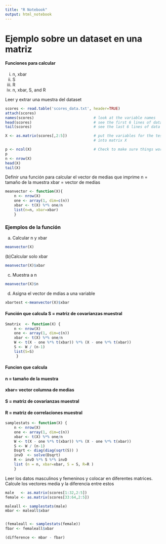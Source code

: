 ```yaml
---
title: "R Notebook"
output: html_notebook
---
```


# Ejemplo sobre un dataset en una matriz
#### Funciones para calcular

(i) n, xbar
(ii) S
(iii) R
(iv) n, xbar, S, and R


Leer y extrar una muestra del dataset
```r
scores <- read.table('scores_data.txt', header=TRUE)
attach(scores)
names(scores)                           # look at the variable names
head(scores)                            # see the first 6 lines of data
tail(scores)                            # see the last 6 lines of data

X <- as.matrix(scores[,2:5])            # put the variables for the test scores 
                                        # into matrix X

p <- ncol(X)                            # Check to make sure things worked OK
p
n <- nrow(X)
head(X)
tail(X)

```

Definir una función para calcular el vector de medias que imprime
n = tamaño de la muestra
xbar = vector de medias

```r
meanvector <- function(X){
    n <- nrow(X)
    one <- array(1, dim=c(n))
    xbar <- t(X) %*% one/n
    list(n=n, xbar=xbar)
    }
```
### Ejemplos de la función

(a) Calcular n y xbar
```r
meanvector(X)
```
(b)Calcular solo xbar
```r
meanvector(X)$xbar
```

(c) Muestra a n
```r
meanvector(X)$n
```

(d) Asigna el vector de mdias a una variable
```r
xbartest <-meanvector(X)$xbar
```

#### Función que calcula S = matriz de covarianzas muestral

```r
Smatrix  <- function(X) {
    n <- nrow(X)
    one <- array(1, dim=c(n))
    xbar <- t(X) %*% one/n
    W <- t(X - one %*% t(xbar)) %*% (X - one %*% t(xbar))
    S <- W / (n-1) 
    list(S=S)
     }
```
#### Funcion que calcula
####  n   = tamaño de la muestra
####  xbar= vector columna de medias
####  S   = matriz de covarianzas muestral
####  R   = matriz de correlaciones muestral

```r
samplestats <- function(X) {
    n <- nrow(X)
    one <- array(1, dim=c(n))
    xbar <- t(X) %*% one/n
    W <- t(X - one %*% t(xbar)) %*% (X - one %*% t(xbar))
    S <- W / (n-1) 
    Dsqrt <- diag(diag(sqrt(S)) )
    invD  <- solve(Dsqrt)
    R <- invD %*% S %*% invD
    list (n = n, xbar=xbar, S = S, R=R )
    }
```

Leer los datos masculinos y femeninos y colocar en diferentes matrices. 
Calcule los vectores media y la diferencia entre estos

```r
male   <- as.matrix(scores[1:32,2:5])
female <- as.matrix(scores[33:64,2:5])

maleall <- samplestats(male)
mbar <- maleall$xbar


(femaleall <- samplestats(female))
fbar <- femaleall$xbar

(difference <- mbar - fbar)
```

